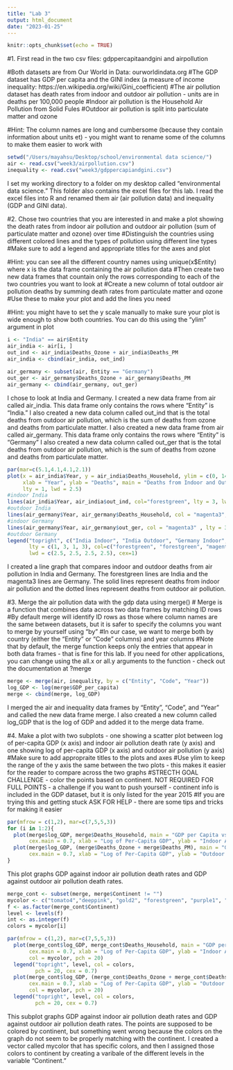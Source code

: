 ```yaml
---
title: "Lab 3"
output: html_document
date: "2023-01-25"
---
```


```r
knitr::opts_chunk$set(echo = TRUE)
```

#1. First read in the two csv files: gdppercapitaandgini and airpollution

#Both datasets are from Our World in Data: ourworldindata.org
#The GDP dataset has GDP per capita and the GINI index (a measure of income inequality: https://en.wikipedia.org/wiki/Gini_coefficient)
#The air pollution dataset has death rates from indoor and outdoor air pollution - units are in deaths per 100,000 people
#Indoor air pollution is the Household Air Pollution from Solid Fules
#Outdoor air pollution is split into particulate matter and ozone

#Hint: The column names are long and cumbersome (because they contain information about units et) - you might want to rename some of the columns to make them easier to work with

```r
setwd("/Users/mayahsu/Desktop/school/environmental data science/")
air <- read.csv("week3/airpollution.csv")
inequality <- read.csv("week3/gdppercapiandgini.csv")
```
I set my working directory to a folder on my desktop called "environmental data science." This folder also contains the excel files for this lab. I read the excel files into R and renamed them air (air pollution data) and inequality (GDP and GINI data).

#2. Chose two countries that you are interested in and make a plot showing the death rates from indoor air pollution and outdoor air pollution (sum of particulate matter and ozone) over time
#Distinguish the countries using different colored lines and the types of pollution using different line types
#Make sure to add a legend and appropriate titles for the axes and plot 

#Hint: you can see all the different country names using unique(x$Entity) where x is the data frame containing the air pollution data
#Then create two new data frames that countain only the rows corresponding to each of the two countries you want to look at
#Create a new column of total outdoor air pollution deaths by summing death rates from particulate matter and ozone
#Use these to make your plot and add the lines you need

#Hint: you might have to set the y scale manually to make sure your plot is wide enough to show both countries. You can do this using the "ylim" argument in plot

```r
i <- "India" == air$Entity
air_india <- air[i, ]
out_ind <- air_india$Deaths_Ozone + air_india$Deaths_PM
air_india <- cbind(air_india, out_ind)
                 
air_germany <- subset(air, Entity == "Germany")
out_ger <- air_germany$Deaths_Ozone + air_germany$Deaths_PM
air_germany <- cbind(air_germany, out_ger)
```
I chose to look at India and Germany. I created a new data frame from air called air_india. This data frame only contains the rows where "Entity" is "India." I also created a new data column called out_ind that is the total deaths from outdoor air pollution, which is the sum of deaths from ozone and deaths from particulate matter. I also created a new data frame from air called air_germany. This data frame only contains the rows where "Entity" is "Germany" I also created a new data column called out_ger that is the total deaths from outdoor air pollution, which is the sum of deaths from ozone and deaths from particulate matter.

```r
par(mar=c(5.1,4.1,4.1,2.1))
plot(x = air_india$Year, y = air_india$Deaths_Household, ylim = c(0, 141), type='l', col = "forestgreen",
     xlab = "Year", ylab = "Deaths", main = "Deaths from Indoor and Outdoor\nAir Pollution", 
     lty = 1, lwd = 2.5)
#indoor India
lines(air_india$Year, air_india$out_ind, col="forestgreen", lty = 3, lwd = 2.5)
#outdoor India
lines(air_germany$Year, air_germany$Deaths_Household, col = "magenta3", lty = 1, lwd = 2.5)
#indoor Germany
lines(air_germany$Year, air_germany$out_ger, col = "magenta3" , lty = 3, lwd = 2.5)
#outdoor Germany
legend("topright", c("India Indoor", "India Outdoor", "Germany Indoor", "Germany Outdoor"),
       lty = c(1, 3, 1, 3), col=c("forestgreen", "forestgreen", "magenta3", "magenta3"), 
       lwd = c(2.5, 2.5, 2.5, 2.5), cex=1)
```
I created a line graph that compares indoor and outdoor deaths from air pollution in India and Germany. The forestgreen lines are India and the magenta3 lines are Germany. The solid lines represent deaths from indoor air pollution and the dotted lines represent deaths from outdoor air pollution.

#3. Merge the air pollution data with the gdp data using merge()
# Merge is a function that combines data across two data frames by matching ID rows
#By default merge will identify ID rows as those where column names are the same between datasets, but it is safer to specify the columns you want to merge by yourself using "by"
#In our case, we want to merge both by country (either the "Entity" or "Code" columns) and year columns
#Note that by default, the merge function keeps only the entries that appear in both data frames - that is fine for this lab. If you need for other applications, you can change using the all.x or all.y arguments to the function - check out the documentation at ?merge

```r
merge <- merge(air, inequality, by = c("Entity", "Code", "Year"))
log_GDP <- log(merge$GDP_per_capita)
merge <- cbind(merge, log_GDP)
```
I merged the air and inequality data frames by "Entity", "Code", and "Year" and called the new data frame merge. I also created a new column called log_GDP that is the log of GDP and added it to the merge data frame.

#4. Make a plot with two subplots - one showing a scatter plot between log of per-capita GDP (x axis) and indoor air pollution death rate (y axis) and one showing log of per-capita GDP (x axis) and outdoor air pollution (y axis)
#Make sure to add appropraite titles to the plots and axes
#Use ylim to keep the range of the y axis the same between the two plots - this makes it easier for the reader to compare across the two graphs
#STRECTH GOAL CHALLENGE - color the points based on continent. NOT REQUIRED FOR FULL POINTS - a challenge if you want to push yourself - continent info is included in the GDP dataset, but it is only listed for the year 2015
#If you are trying this and getting stuck ASK FOR HELP - there are some tips and tricks for making it easier 

```r
par(mfrow = c(1,2), mar=c(7,5,5,3))
for (i in 1:2){
  plot(merge$log_GDP, merge$Deaths_Household, main = "GDP per Capita vs.\nIndoor Air Pollution Death Rate",
       cex.main = 0.7, xlab = "Log of Per-Capita GDP", ylab = "Indoor Air Pollution Death Rate", ylim = c(0, 275))
  plot(merge$log_GDP, (merge$Deaths_Ozone + merge$Deaths_PM), main = "GDP per Capita vs.\nOutdoor Air Pollution Death Rate",
       cex.main = 0.7, xlab = "Log of Per-Capita GDP", ylab = "Outdoor Air Pollution Death Rate", ylim = c(0, 275))
}
```
This plot graphs GDP against indoor air pollution death rates and GDP against outdoor air pollution death rates.

```r
merge_cont <- subset(merge, merge$Continent != "")
mycolor <- c("tomato4","deeppink", "gold2", "forestgreen", "purple1", "blue")
f <- as.factor(merge_cont$Continent)
level <- levels(f)
int <- as.integer(f)
colors = mycolor[i]

par(mfrow = c(1,2), mar=c(7,5,5,3))
  plot(merge_cont$log_GDP, merge_cont$Deaths_Household, main = "GDP per Capita vs.\nIndoor Air Pollution Death Rate",
       cex.main = 0.7, xlab = "Log of Per-Capita GDP", ylab = "Indoor Air Pollution Death Rate", ylim = c(0, 275),
       col = mycolor, pch = 20)
  legend("topright", level, col = colors,
         pch = 20, cex = 0.7)
  plot(merge_cont$log_GDP, (merge_cont$Deaths_Ozone + merge_cont$Deaths_PM), main = "GDP per Capita vs.\nOutdoor Air Pollution Death Rate",
       cex.main = 0.7, xlab = "Log of Per-Capita GDP", ylab = "Outdoor Air Pollution Death Rate", ylim = c(0, 275),
       col = mycolor, pch = 20)
  legend("topright", level, col = colors,
         pch = 20, cex = 0.7)
```
This subplot graphs GDP against indoor air pollution death rates and GDP against outdoor air pollution death rates. The points are supposed to be colored by continent, but something went wrong because the colors on the graph do not seem to be properly matching with the continent. I created a vector called mycolor that has specific colors, and then I assigned those colors to continent by creating a varibale of the different levels in the variable "Continent."
